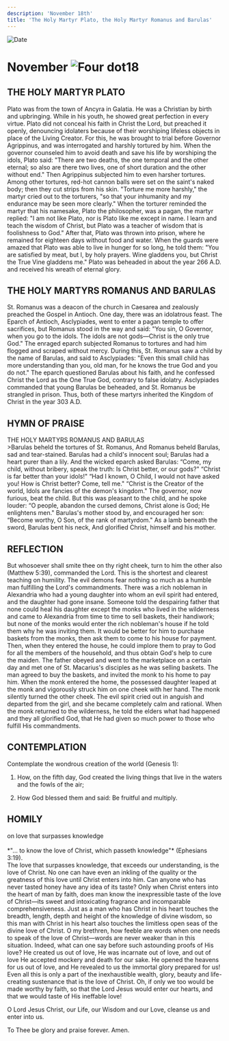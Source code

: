 ```yaml
---
description: 'November 18th'
title: 'The Holy Martyr Plato, the Holy Martyr Romanus and Barulas'
---
```


<CustomPaginator />
<RunningHead />

<Image src="/title-imprint.png" height={68} width={50} alt="Date" className="title-imprint"/>

# <div id="date">November <Image className="four-dot" src="/four-dot.png" height={15} width={15} alt="Four dot" />18</div>

## THE HOLY MARTYR PLATO

Plato was from the town of Ancyra in Galatia. He was a Christian by birth and upbringing. While in his youth, he showed great perfection in every virtue. Plato did not conceal his faith in Christ the Lord, but preached it openly, denouncing idolaters because of their worshiping lifeless objects in place of the Living Creator. For this, he was brought to trial before Governor Agrippinus, and was interrogated and harshly tortured by him. When the governor counseled him to avoid death and save his life by worshiping the idols, Plato said: "There are two deaths, the one temporal and the other eternal; so also are there two lives, one of short duration and the other without end." Then Agrippinus subjected him to even harsher tortures. Among other tortures, red-hot cannon balls were set on the saint's naked body; then they cut strips from his skin. "Torture me more harshly," the martyr cried out to the torturers, "so that your inhumanity and my endurance may be seen more clearly." When the torturer reminded the martyr that his namesake, Plato the philosopher, was a pagan, the martyr replied: "I am not like Plato, nor is Plato like me except in name. I learn and teach the wisdom of Christ, but Plato was a teacher of wisdom that is foolishness to God." After that, Plato was thrown into prison, where he remained for eighteen days without food and water. When the guards were amazed that Plato was able to live in hunger for so long, he told them: "You are satisfied by meat, but I, by holy prayers. Wine gladdens you, but Christ the True Vine gladdens me." Plato was beheaded in about the year 266 A.D. and received his wreath of eternal glory.

## THE HOLY MARTYRS ROMANUS AND BARULAS

St. Romanus was a deacon of the church in Caesarea and zealously preached the Gospel in Antioch. One day, there was an idolatrous feast. The Eparch of Antioch, Asclypiades, went to enter a pagan temple to offer sacrifices, but Romanus stood in the way and said: "You sin, O Governor, when you go to the idols. The idols are not gods—Christ is the only true God." The enraged eparch subjected Romanus to tortures and had him flogged and scraped without mercy. During this, St. Romanus saw a child by the name of Barulas, and said to Asclypiades: "Even this small child has more understanding than you, old man, for he knows the true God and you do not." The eparch questioned Barulas about his faith, and he confessed Christ the Lord as the One True God, contrary to false idolatry. Asclypiades commanded that young Barulas be beheaded, and St. Romanus be strangled in prison. Thus, both of these martyrs inherited the Kingdom of Christ in the year 303 A.D.


## HYMN OF PRAISE
<div style={{textAlign:'center', color:'crimson', fontWeight:'bold'}}>
THE HOLY MARTYRS ROMANUS AND BARULAS
</div>
>Barulas beheld the tortures of St. Romanus,  
And Romanus beheld Barulas, sad and tear-stained.  
Barulas had a child's innocent soul;  
Barulas had a heart purer than a lily.  
And the wicked eparch asked Barulas:  
“Come, my child, without bribery, speak the truth:  
Is Christ better, or our gods?"  
“Christ is far better than your idols!"  
“Had I known, O Child, I would not have asked you!  
How is Christ better? Come, tell me."  
“Christ is the Creator of the world,  
Idols are fancies of the demon's kingdom."  
The governor, now furious, beat the child.  
But this was pleasant to the child, and he spoke louder:  
“O people, abandon the cursed demons,  
Christ alone is God; He enlightens men."  
Barulas's mother stood by, and encouraged her son:  
“Become worthy, O Son, of the rank of martyrdom."  
As a lamb beneath the sword, Barulas bent his neck,  
And glorified Christ, himself and his mother.  


## REFLECTION

But whosoever shall smite thee on thy right cheek, turn to him the other also (Matthew 5:39), commanded the Lord. This is the shortest and clearest teaching on humility. The evil demons fear nothing so much as a humble man fulfilling the Lord's commandments. There was a rich nobleman in Alexandria who had a young daughter into whom an evil spirit had entered, and the daughter had gone insane. Someone told the despairing father that none could heal his daughter except the monks who lived in the wilderness and came to Alexandria from time to time to sell baskets, their handiwork; but none of the monks would enter the rich nobleman's house if he told them why he was inviting them. It would be better for him to purchase baskets from the monks, then ask them to come to his house for payment. Then, when they entered the house, he could implore them to pray to God for all the members of the household, and thus obtain God's help to cure the maiden. The father obeyed and went to the marketplace on a certain day and met one of St. Macarius's disciples as he was selling baskets. The man agreed to buy the baskets, and invited the monk to his home to pay him. When the monk entered the home, the possessed daughter leaped at the monk and vigorously struck him on one cheek with her hand. The monk silently turned the other cheek. The evil spirit cried out in anguish and departed from the girl, and she became completely calm and rational. When the monk returned to the wilderness, he told the elders what had happened and they all glorified God, that He had given so much power to those who fulfill His commandments.


## CONTEMPLATION

Contemplate the wondrous creation of the world (Genesis 1):

1. How, on the fifth day, God created the living things that live in the waters and the fowls of the air;

2. How God blessed them and said: Be fruitful and multiply.


## HOMILY
<div style={{textAlign:'center', color:'crimson', fontWeight:'bold'}}>
on love that surpasses knowledge
</div>
<br />
<div style={{textAlign:'right'}}>
*"… to know the love of Christ, which passeth knowledge"* (Ephesians 3:19).
</div>
The love that surpasses knowledge, that exceeds our understanding, is the love of Christ. No one can have even an inkling of the quality or the greatness of this love until Christ enters into him. Can anyone who has never tasted honey have any idea of its taste? Only when Christ enters into the heart of man by faith, does man know the inexpressible taste of the love of Christ—its sweet and intoxicating fragrance and incomparable comprehensiveness. Just as a man who has Christ in his heart touches the breadth, length, depth and height of the knowledge of divine wisdom, so this man with Christ in his heart also touches the limitless open seas of the divine love of Christ. O my brethren, how feeble are words when one needs to speak of the love of Christ—words are never weaker than in this situation. Indeed, what can one say before such astounding proofs of His love? He created us out of love, He was incarnate out of love, and out of love He accepted mockery and death for our sake. He opened the heavens for us out of love, and He revealed to us the immortal glory prepared for us! Even all this is only a part of the inexhaustible wealth, glory, beauty and life-creating sustenance that is the love of Christ. Oh, if only we too would be made worthy by faith, so that the Lord Jesus would enter our hearts, and that we would taste of His ineffable love!

O Lord Jesus Christ, our Life, our Wisdom and our Love, cleanse us and enter into us.

To Thee be glory and praise forever. Amen.